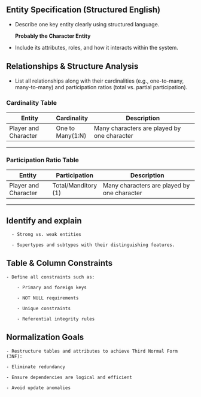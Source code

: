 ## **Entity Specification (Structured English)**

  - Describe one key entity clearly using structured language.

      **Probably the Character Entity**

  - Include its attributes, roles, and how it interacts within the system.

## **Relationships & Structure Analysis**

  - List all relationships along with their cardinalities (e.g., one-to-many, many-to-many) and participation ratios (total vs. partial participation).

### Cardinality Table

| Entity                  | Cardinality       | Description                                            |
|-------------------------|-------------------|--------------------------------------------------------|
| Player and Character    | One to Many(1:N)  | Many characters are played by one character            |


---

### Participation Ratio Table 

| Entity                  | Participation       | Description                                             |
|-------------------------|-------------------|-----------------------------------------------------------|
| Player and Character    | Total/Manditory (1)  | Many characters are played by one character            |


---

## **Identify and explain**

      - Strong vs. weak entities

      - Supertypes and subtypes with their distinguishing features.

## **Table & Column Constraints**

    - Define all constraints such as:

        - Primary and foreign keys

        - NOT NULL requirements

        - Unique constraints

        - Referential integrity rules

## **Normalization Goals**

    - Restructure tables and attributes to achieve Third Normal Form (3NF):

    - Eliminate redundancy

    - Ensure dependencies are logical and efficient

    - Avoid update anomalies
